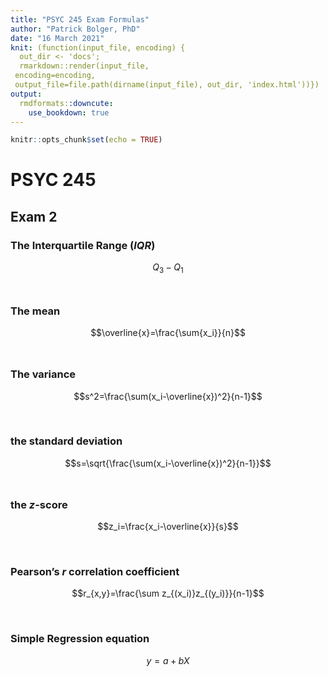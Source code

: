 ```yaml
---
title: "PSYC 245 Exam Formulas"
author: "Patrick Bolger, PhD"
date: "16 March 2021"
knit: (function(input_file, encoding) {
  out_dir <- 'docs';
  rmarkdown::render(input_file,
 encoding=encoding,
 output_file=file.path(dirname(input_file), out_dir, 'index.html'))})
output: 
  rmdformats::downcute:
    use_bookdown: true
---
```


```r
knitr::opts_chunk$set(echo = TRUE)
```


# PSYC 245

## Exam 2

### The Interquartile Range (*IQR*)

$$Q_3-Q_1$$
<br/>

### The mean

$$\overline{x}=\frac{\sum{x_i}}{n}$$
<br/>

### The variance


$$s^2=\frac{\sum(x_i-\overline{x})^2}{n-1}$$

<br/>

### the standard deviation

$$s=\sqrt{\frac{\sum(x_i-\overline{x})^2}{n-1}}$$
<br/>

### the *z*-score


$$z_i=\frac{x_i-\overline{x}}{s}$$

<br/>

### Pearson's *r* correlation coefficient

$$r_{x,y}=\frac{\sum z_{(x_i)}z_{(y_i)}}{n-1}$$

<br/>

### Simple Regression equation

$$y=a+bX$$
